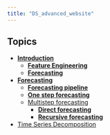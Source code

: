 ```yaml
---
title: "DS_advanced_website"
---
```


## Topics

-   [**Introduction**](topics/intro/eda.qmd)
    -   [**Feature Engineering**](topics/intro/feature_egineering.qmd)
    -   [**Forecasting**](topics/intro/forecaster_demo.qmd)
-   [**Forecasting**]()
    -   [**Forecasting pipeline**](topics/forecasting/forecasting_pipeline.qmd)
    -   [**One step forecasting**](topics/forecasting/forecasting_one_step.qmd)
    -   [Multistep forecasting]()
        -   [**Direct forecasting**](topics/forecasting/forecasting_multiple_steps.qmd)
        -   [**Recursive forecasting**](topics/forecasting/forecasting_multiple_steps_recursive.qmd)
-   [Time Series Decomposition]()

